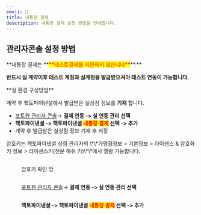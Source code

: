 ```yaml
---
emoji: 🚩
title: 내통장 결제
description: 내통장 결제 설정 방법을 안내합니다.
---
```





## 관리자콘솔 설정 방법

<Tabs>
<Tab title="테스트 결제">
**내통장 결제는 **<mark style="color:red;">**테스트결제를 지원하지 않습니다**</mark>**.**

**반드시 실 계약이후 테스트 계정과 실계정을 발급받으셔야 테스트 연동이 가능합니다.**

</Tab>

<Tab title="실 결제">
**실 환경 구성방법**

계약 후 핵토파이낸셜에서 발급받은 실상점 정보를 **기재** 합니다.

* [포트원 관리자 콘솔](https://admin.portone.io/)→ **결제 연동 -> 실 연동 관리 선택**
* **핵토파이낸셜 -> 핵토파이낸셜 **<mark style="color:red;">**내통장 결제**</mark>** 선택 -> 추가**
* 계약 후 발급받은 실상점 정보 기재 후 저장

<Hint style="info">
암호키는 헥토파이낸셜 상점 관리자의 \*\*가맹점정보 > 기본정보 > 라이센스 & 암호화키 정보 > 라이센스키(전문 해쉬 키)\*\*에서 열람 가능합니다.

</Hint>

<figure><img src="/gitbook-assets/ko/image (37).png" alt=""/><figcaption><p>암호키 확인 방</p></figcaption></figure>

<figure><img src="/gitbook-assets/ko/image (11) (1) (1).png" alt=""/><figcaption><p><a href="https://admin.portone.io/">포트원 관리자 콘솔</a>→ <strong>결제 연동 -> 실 연동 관리 선택</strong></p></figcaption></figure>

<figure><img src="/gitbook-assets/ko/image (84).png" alt=""/><figcaption><p><strong>핵토파이낸셜 -> 핵토파이낸셜 </strong><mark style="color:red;"><strong>내통장 결제</strong></mark><strong> 선택 -> 추가</strong></p></figcaption></figure>

<figure><img src="/gitbook-assets/ko/image (38) (1).png" alt=""/><figcaption></figcaption></figure>

</Tab>
</Tabs>
